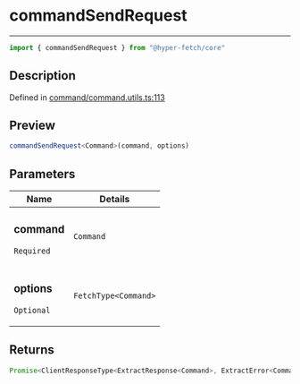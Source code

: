 

# commandSendRequest

<div class="api-docs__separator" data-reactroot="">

---

</div><div class="api-docs__import" data-reactroot="">

```ts
import { commandSendRequest } from "@hyper-fetch/core"
```

</div><div class="api-docs__section">

## Description

</div><div class="api-docs__description"><span class="api-docs__do-not-parse">



</span></div><p class="api-docs__definition">

Defined in [command/command.utils.ts:113](https://github.com/BetterTyped/hyper-fetch/blob/aff5c35a/packages/core/src/command/command.utils.ts#L113)

</p><div class="api-docs__section">

## Preview

</div><div class="api-docs__preview fn">

```ts
commandSendRequest<Command>(command, options)
```

</div><div class="api-docs__section">

## Parameters

</div><div class="api-docs__parameters"><table><thead><tr><th>Name</th><th>Details</th></tr></thead><tbody><tr param-data="command"><td class="api-docs__param-name required">

### command 

`Required`

</td><td class="api-docs__param-type">

`Command`

</td></tr><tr param-data="options"><td class="api-docs__param-name optional">

### options 

`Optional`

</td><td class="api-docs__param-type">

`FetchType<Command>`

</td></tr></tbody></table></div><div class="api-docs__section">

## Returns

</div><div class="api-docs__returns">

```ts
Promise<ClientResponseType<ExtractResponse<Command>, ExtractError<Command>>>
```

</div>